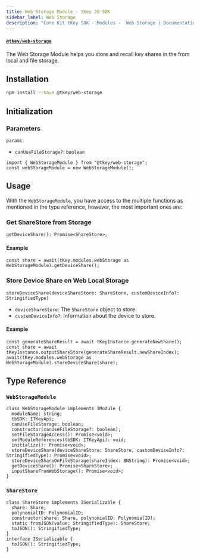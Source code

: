 ```yaml
---
title: Web Storage Module - tKey JS SDK
sidebar_label: Web Storage
description: "Core Kit tKey SDK - Modules -  Web Storage | Documentation - Web3Auth"
---
```


#### [`@tkey/web-storage`](https://npmjs.com/package/@tkey/web-storage)

The Web Storage Module helps you store and recall key shares in the from local and file storage.

## Installation

```bash npm2yarn
npm install --save @tkey/web-storage
```

## Initialization

### Parameters

`params`

- `canUseFileStorage?`: `boolean`

```tsx
import { WebStorageModule } from "@tkey/web-storage";
const webStorageModule = new WebStorageModule();
```

## Usage

With the `WebStorageModule`, you have access to the multiple functions as mentioned in the type
reference, however, the most important ones are:

### Get ShareStore from Storage

`getDeviceShare(): Promise<ShareStore>;`

#### Example

```tsx
const share = await(tKey.modules.webStorage as WebStorageModule).getDeviceShare();
```

### Store Device Share on Web Local Storage

`storeDeviceShare(deviceShareStore: ShareStore, customDeviceInfo?: StringifiedType)`

- `deviceShareStore`: The `ShareStore` object to store.
- `customDeviceInfo?`: Information about the device to store.

#### Example

```tsx
const generateShareResult = await tKeyInstance.generateNewShare();
const share = await tKeyInstance.outputShareStore(generateShareResult.newShareIndex);
await(tKey.modules.webStorage as WebStorageModule).storeDeviceShare(share);
```

## Type Reference

### `WebStorageModule`

```tsx
class WebStorageModule implements IModule {
  moduleName: string;
  tbSDK: ITKeyApi;
  canUseFileStorage: boolean;
  constructor(canUseFileStorage?: boolean);
  setFileStorageAccess(): Promise<void>;
  setModuleReferences(tbSDK: ITKeyApi): void;
  initialize(): Promise<void>;
  storeDeviceShare(deviceShareStore: ShareStore, customDeviceInfo?: StringifiedType): Promise<void>;
  storeDeviceShareOnFileStorage(shareIndex: BNString): Promise<void>;
  getDeviceShare(): Promise<ShareStore>;
  inputShareFromWebStorage(): Promise<void>;
}
```

### `ShareStore`

```tsx
class ShareStore implements ISerializable {
  share: Share;
  polynomialID: PolynomialID;
  constructor(share: Share, polynomialID: PolynomialID);
  static fromJSON(value: StringifiedType): ShareStore;
  toJSON(): StringifiedType;
}
interface ISerializable {
  toJSON(): StringifiedType;
}
```
